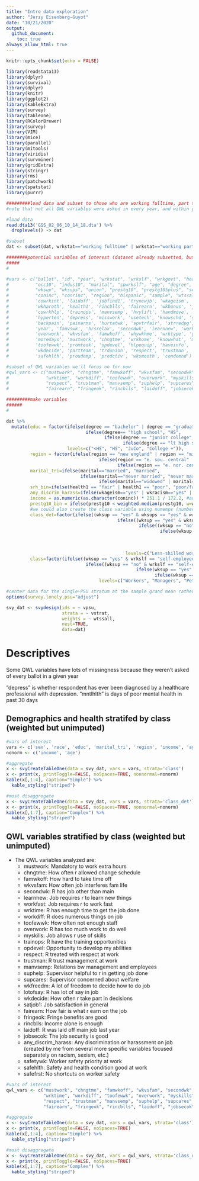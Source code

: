 ```yaml
---
title: "Intro data exploration"
author: "Jerzy Eisenberg-Guyot"
date: "10/21/2020"
output: 
  github_document:
    toc: true
always_allow_html: true
---
```


```r
knitr::opts_chunk$set(echo = FALSE)
```

```r
library(readstata13)
library(dplyr)
library(survival)
library(dplyr)
library(knitr)
library(ggplot2)
library(kableExtra)
library(survey)
library(tableone)
library(RColorBrewer)
library(survey)
library(VIM)
library(mice)
library(parallel)
library(mitools)
library(viridis)
library(survminer)
library(gridExtra)
library(stringr)
library(rms)
library(patchwork) 
library(spatstat)
library(purrr)

#########load data and subset to those who are working fulltime, part time, or temporarily not working (the only people who were asked the QWL variables)
#note that not all QWL variables were asked in every year, and within years, not all QWL/non-QWL variables were asked on every ballot

#load data
read.dta13('GSS_02_06_10_14_18.dta') %>% 
  droplevels() -> dat

#subset
dat <- subset(dat, wrkstat=="working fulltime" | wrkstat=="working parttime" | wrkstat=="temp not working")

########potential variables of interest (dataset already subsetted, but useful if we need to do again and add some variables)
#####
#

#vars <- c("ballot", "id", "year", "wrkstat", "wrkslf", "wrkgovt", "health1", "health", "mntlhlth", 
#          "occ10", "indus10", "marital", "spwrkslf", "age", "degree", "padeg", "madeg", "spdeg", 
#          "wksup", "wksups", "union", "prestg10", "prestg105plus", "sex", "race", "income", "rincome",
#          "coninc", "conrinc", "region", "hispanic", "sample", "wtssall", "vstrat", "vpsu", #QWL vars start on next line
#          'cowrkint', 'laidoff', 'jobfind1', 'trynewjb', 'wkageism', 'wkracism', 'wksexism', 'wkharsex', 
#          'wkharoth', 'health1', 'rincblls', 'fairearn', 'wkbonus', 'jobsecok', 'suphelp', 'wrktime',
#          'cowrkhlp', 'trainops', 'manvsemp', 'hvylift', 'handmove', 'wkpraise', 'physhlth', 'mntlhlth',
#          'hyperten', 'depress', 'misswork', 'usetech', 'knowschd', 'satjob1', 'hlthdays', 'usedup',
#          'backpain', 'painarms', 'hurtatwk', 'spvtrfair', 'strredpg', 'phyeffrt', 'slpprblm', 'promtefr',
#          'year', 'famvswk', 'hrsrelax', 'secondwk', 'learnnew', 'workfast', 'workdiff', 'lotofsay', 'wktopsat', 
#          'overwork', 'wkvsfam', 'famwkoff', 'whywkhme', 'wrktype', 'yearsjob', 'waypaid', 'wrksched', 
#          'moredays', 'mustwork', 'chngtme', 'wrkhome', 'knowwhat', 'myskills', 'setthngs',
#          'toofewwk', 'promteok', 'opdevel', 'hlpequip', 'haveinfo', 'wkfreedm', 'fringeok', 'supcares',
#          'wkdecide', 'partteam', 'trdunion', 'respect', 'trustman', 'safetywk', 'safefrst', 'teamsafe',
#          'safehlth', 'proudemp', 'prodctiv', 'wksmooth', 'condemnd')

#subset of QWL variables we'll focus on for now
#qwl_vars <- c("mustwork", "chngtme", "famwkoff", "wkvsfam", "secondwk", "learnnew", "workfast",
#              "wrktime", "workdiff", "toofewwk", "overwork", "myskills", "trainops",  "opdevel",
#              "respect", "trustman", "manvsemp", "suphelp", "supcares", "wkfreedm", "lotofsay", "wkdecide",  "satjob1", 
#              "fairearn", "fringeok", "rincblls", "laidoff", "jobsecok", "any_discrim_harass", "safetywk", "safehlth", "safefrst")

#########make variables
######
#

dat %>% 
  mutate(educ = factor(ifelse(degree == "bachelor" | degree == "graduate", "College +", 
                              ifelse(degree== "high school", "HS", 
                                     ifelse(degree == "junior college", "JuCo", 
                                            ifelse(degree == "lt high school", "<HS", NA)))),
                       levels=c("<HS", "HS", "JuCo", "College +")), 
         region = factor(ifelse(region == "new england" | region == "middle atlantic", "Northeast",
                                   ifelse(region == "e. sou. central" | region == "south atlantic" | region == "w. sou. central", "South",
                                          ifelse(region == "e. nor. central" | region == "w. nor. central", "Midwest", "West")))),
         marital_tri=ifelse(marital=="married", "married",
                            ifelse(marital=="never married", "never married",
                                   ifelse(marital=="widowed" | marital=="divorced" | marital=="separated", "wid/div/sep", marital))),
         srh_bin=ifelse(health1 == "fair" | health1 == "poor", "poor/fair", "good/vgood/exc"), 
         any_discrim_harass=ifelse(wkageism=="yes" | wkracism=="yes" | wksexism=="yes" | wkharsex=="yes" | wkharoth=="yes", "yes", "no"),
         income = as.numeric(as.character(coninc)) * 251.1 / 172.2, #adjust income to 2018 dollars from 2000 dollars
         prestg10_bin = ifelse(prestg10 < weighted.median(prestg10, w=wtssall, na.rm=T), "low prestige", "high prestige"),  #prestige below median
         #we could also create the class variable using numemps (number of employees employed by the self-employed), but it's not available in 2002 
         class_det=factor(ifelse((wksup == "yes" & wksups == "yes" & wrkslf == "self-employed") | (wksup == "yes" & wksups == "yes" & wrkslf == "someone else" & occ10 == "chief executives"), "Large capitalists", 
                                          ifelse((wksup == "yes" & wksups == "no" & wrkslf == "self-employed") | (wksup == "yes" & wksups == "no" & wrkslf == "someone else" & occ10 == "chief executives"), "Small capitalists",
                                                  ifelse((wksup == "no" & wrkslf == "self-employed") | (wksup == "no" & wrkslf == "someone else" & occ10 == "chief executives"), "Petit bourgeoisie", 
                                                          ifelse(wksup == "yes" & wksups == "yes" & wrkslf == "someone else" & occ10 != "chief executives", "High-level managers",
                                                                         ifelse(wksup == "yes" & wksups == "no" & wrkslf == "someone else" & occ10 != "chief executives", "Low-level managers",
                                                                                ifelse(wksup == "no" & wrkslf ==  "someone else" & occ10 != "chief executives" & prestg10_bin == "low prestige", "Less-skilled workers", 
                                                                                       ifelse(wksup == "no" & wrkslf ==  "someone else" & occ10 != "chief executives" & prestg10_bin == "high prestige", "More-skilled workers", NA))))))), 
                                             levels=c("Less-skilled workers", "More-skilled workers", "Low-level managers", "High-level managers", "Petit bourgeoisie", "Small capitalists", "Large capitalists")),
         class=factor(ifelse((wksup == "yes" & wrkslf == "self-employed") | (wksup == "yes" & wrkslf == "someone else" & occ10 == "chief executives"), "Capitalists", 
                              ifelse((wksup == "no" & wrkslf == "self-employed") | (wksup == "no" & wrkslf == "someone else" & occ10 == "chief executives"), "Petit bourgeoisie", 
                                                 ifelse(wksup == "yes" & wrkslf == "someone else" & occ10 != "chief executives", "Managers", 
                                                        ifelse(wksup == "no" & wrkslf ==  "someone else" & occ10 != "chief executives", "Workers", NA)))), 
                                   levels=c("Workers", "Managers", "Petit bourgeoisie", "Capitalists"))) -> dat
```

```r
#center data for the single-PSU stratum at the sample grand mean rather than the stratum mean (conservative)
options(survey.lonely.psu="adjust")

svy_dat <- svydesign(ids = ~ vpsu,
                     strata = ~ vstrat,
                     weights = ~ wtssall, 
                     nest=TRUE, 
                     data=dat)
```

# Descriptives

Some QWL variables have lots of missingness because they weren't asked of every ballot in a given year

"depress" is whether respondent has ever been diagnosed by a healthcare professional with depression.
"mntlhlth" is days of poor mental health in past 30 days

## Demographics and health stratifed by class (weighted but unimputed)

```r
#vars of interest
vars <- c('sex', 'race', 'educ', 'marital_tri', 'region', 'income', 'age', "srh_bin", "mntlhlth", "depress")
nonorm <- c('income', 'age')

#aggregate
x <- svyCreateTableOne(data = svy_dat, vars = vars, strata='class')
x <- print(x, printToggle=FALSE, noSpaces=TRUE, nonnormal=nonorm)
kable(x[,1:4], caption="Simple") %>%
  kable_styling("striped")

#most disaggregate
x <- svyCreateTableOne(data = svy_dat, vars = vars, strata='class_det')
x <- print(x, printToggle=FALSE, noSpaces=TRUE, nonnormal=nonorm)
kable(x[,1:7], caption="Complex") %>%
  kable_styling("striped")
```

## QWL variables stratified by class (weighted but unimputed)

* The QWL variables analyzed are:
    + mustwork: Mandatory to work extra hours
    + chngtme: How often r allowed change schedule
    + famwkoff: How hard to take time off
    + wkvsfam: How often job interferes fam life
    + secondwk: R has job other than main
    + learnnew: Job requires r to learn new things
    + workfast: Job requires r to work fast
    + wrktime: R has enough time to get the job done
    + workdiff: R does numerous things on job
    + toofewwk: How often not enough staff
    + overwork: R has too much work to do well
    + myskills: Job allows r use of skills
    + trainops: R have the training opportunities
    + opdevel: Opportunity to develop my abilities
    + respect: R treated with respect at work
    + trustman: R trust management at work
    + manvsemp: Relations bw management and employees
    + suphelp: Supervisor helpful to r in getting job done
    + supcares: Supervisor concerned about welfare
    + wkfreedm: A lot of freedom to decide how to do job
    + lotofsay: R has lot of say in job
    + wkdecide: How often r take part in decisions
    + satjob1: 	Job satisfaction in general
    + fairearn: How fair is what r earn on the job
    + fringeok: Fringe benefits are good
    + rincblls: Income alone is enough
    + laidoff: R was laid off main job last year
    + jobsecok: The job security is good
    + any_discrim_harass: Any discrimination or harassment on job (created by me from several more specific variables focused separately on racism, sexism, etc.)
    + safetywk: Worker safety priority at work
    + safehlth: Safety and health condition good at work
    + safefrst: No shortcuts on worker safety

```r
#vars of interest
qwl_vars <- c("mustwork", "chngtme", "famwkoff", "wkvsfam", "secondwk", "learnnew", "workfast",
              "wrktime", "workdiff", "toofewwk", "overwork", "myskills", "trainops",  "opdevel",
              "respect", "trustman", "manvsemp", "suphelp", "supcares", "wkfreedm", "lotofsay", "wkdecide",  "satjob1", 
              "fairearn", "fringeok", "rincblls", "laidoff", "jobsecok", "any_discrim_harass", "safetywk", "safehlth", "safefrst")

#aggregate
x <- svyCreateTableOne(data = svy_dat, vars = qwl_vars, strata='class')
x <- print(x, printToggle=FALSE, noSpaces=TRUE)
kable(x[,1:4], caption="Simple") %>%
  kable_styling("striped")

#most disaggregate
x <- svyCreateTableOne(data = svy_dat, vars = qwl_vars, strata='class_det')
x <- print(x, printToggle=FALSE, noSpaces=TRUE)
kable(x[,1:7], caption="Complex") %>%
  kable_styling("striped")
```
